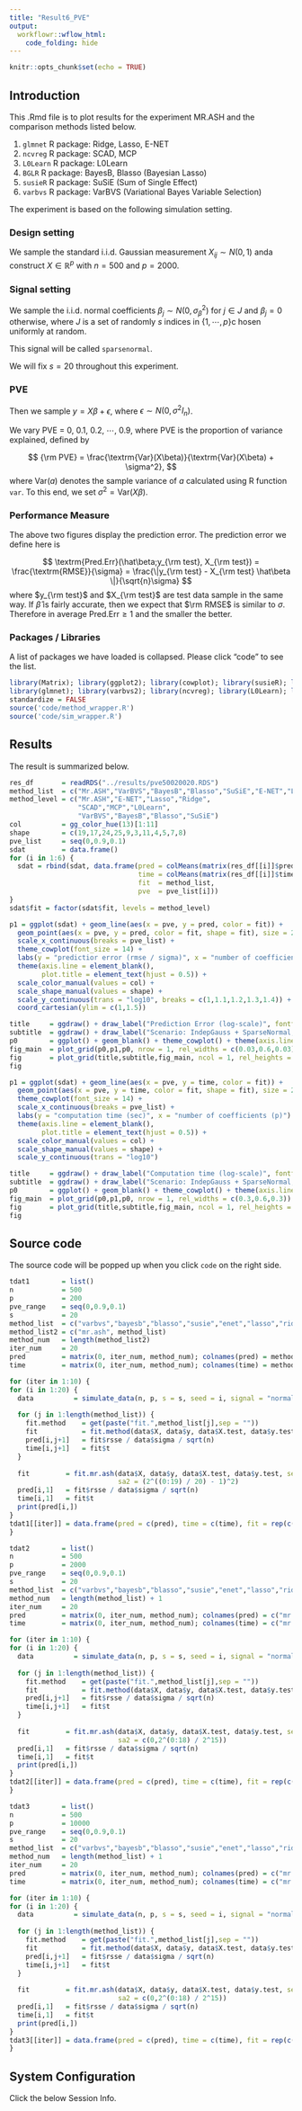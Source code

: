 ```yaml
---
title: "Result6_PVE"
output:
  workflowr::wflow_html:
    code_folding: hide
---
```


```r
knitr::opts_chunk$set(echo = TRUE)
```

## Introduction

This .Rmd file is to plot results for the experiment MR.ASH and the comparison methods listed below.

(1) `glmnet` R package: Ridge, Lasso, E-NET
(2) `ncvreg` R package: SCAD, MCP
(3) `L0Learn` R package: L0Learn
(4) `BGLR` R package: BayesB, Blasso (Bayesian Lasso)
(5) `susieR` R package: SuSiE (Sum of Single Effect)
(6) `varbvs` R package: VarBVS (Variational Bayes Variable Selection)

The experiment is based on the following simulation setting.

### Design setting

We sample the standard i.i.d. Gaussian measurement $X_{ij} \sim N(0,1)$ anda construct $X \in \mathbb{R}^p$ with $n = 500$ and $p = 2000$.

### Signal setting

We sample the i.i.d. normal coefficients $\beta_j \sim N(0,\sigma_\beta^2)$ for $j \in J$ and $\beta_ j = 0$ otherwise, where $J$ is a set of randomly $s$ indices in $\{1,⋯,p\}$c hosen uniformly at random.

This signal will be called `sparsenormal`.

We will fix $s = 20$ throughout this experiment.

### PVE

Then we sample $y = X\beta + \epsilon$, where $\epsilon \sim N(0,\sigma^2 I_n)$.

We vary PVE = 0, 0.1, 0.2, $\cdots$, 0.9, where PVE is the proportion of variance explained, defined by

$$
{\rm PVE} = \frac{\textrm{Var}(X\beta)}{\textrm{Var}(X\beta) + \sigma^2},
$$
where $\textrm{Var}(a)$ denotes the sample variance of $a$ calculated using R function `var`. To this end, we set $\sigma^2 = \textrm{Var}(X\beta)$.

### Performance Measure

The above two figures display the prediction error. The prediction error we define here is

$$
\textrm{Pred.Err}(\hat\beta;y_{\rm test}, X_{\rm test}) = \frac{\textrm{RMSE}}{\sigma} = \frac{\|y_{\rm test} - X_{\rm test} \hat\beta \|}{\sqrt{n}\sigma}
$$
where $y_{\rm test}$ and $X_{\rm test}$ are test data sample in the same way. If $\hat\beta$ is fairly accurate, then we expect that $\rm RMSE$ is similar to $\sigma$. Therefore in average $\textrm{Pred.Err} \geq 1$ and the smaller the better.

### Packages / Libraries

A list of packages we have loaded is collapsed. Please click "code" to see the list.

```r
library(Matrix); library(ggplot2); library(cowplot); library(susieR); library(BGLR);
library(glmnet); library(varbvs2); library(ncvreg); library(L0Learn); library(varbvs);
standardize = FALSE
source('code/method_wrapper.R')
source('code/sim_wrapper.R')
```

## Results

The result is summarized below. 

```r
res_df       = readRDS("../results/pve50020020.RDS")
method_list  = c("Mr.ASH","VarBVS","BayesB","Blasso","SuSiE","E-NET","Lasso","Ridge","SCAD","MCP","L0Learn")
method_level = c("Mr.ASH","E-NET","Lasso","Ridge",
                 "SCAD","MCP","L0Learn",
                 "VarBVS","BayesB","Blasso","SuSiE")
col          = gg_color_hue(13)[1:11]
shape        = c(19,17,24,25,9,3,11,4,5,7,8)
pve_list     = seq(0,0.9,0.1)
sdat         = data.frame()
for (i in 1:6) {
  sdat = rbind(sdat, data.frame(pred = colMeans(matrix(res_df[[i]]$pred, 20, 11)),
                                time = colMeans(matrix(res_df[[i]]$time, 20, 11)),
                                fit  = method_list,
                                pve  = pve_list[i]))
}
sdat$fit = factor(sdat$fit, levels = method_level)

p1 = ggplot(sdat) + geom_line(aes(x = pve, y = pred, color = fit)) +
  geom_point(aes(x = pve, y = pred, color = fit, shape = fit), size = 2.5) +
  scale_x_continuous(breaks = pve_list) +
  theme_cowplot(font_size = 14) +
  labs(y = "predictior error (rmse / sigma)", x = "number of coefficients (p)") +
  theme(axis.line = element_blank(),
        plot.title = element_text(hjust = 0.5)) +
  scale_color_manual(values = col) +
  scale_shape_manual(values = shape) +
  scale_y_continuous(trans = "log10", breaks = c(1,1.1,1.2,1.3,1.4)) +
  coord_cartesian(ylim = c(1,1.5))

title     = ggdraw() + draw_label("Prediction Error (log-scale)", fontface = 'bold', size = 20) 
subtitle  = ggdraw() + draw_label("Scenario: IndepGauss + SparseNormal, n = 500, p = 2000, pve = 0 - 0.9", fontface  = 'bold', size = 18) 
p0        = ggplot() + geom_blank() + theme_cowplot() + theme(axis.line = element_blank())
fig_main  = plot_grid(p0,p1,p0, nrow = 1, rel_widths = c(0.03,0.6,0.03))
fig       = plot_grid(title,subtitle,fig_main, ncol = 1, rel_heights = c(0.03,0.03,0.95))
fig
```

```r
p1 = ggplot(sdat) + geom_line(aes(x = pve, y = time, color = fit)) +
  geom_point(aes(x = pve, y = time, color = fit, shape = fit), size = 2.5) +
  theme_cowplot(font_size = 14) +
  scale_x_continuous(breaks = pve_list) +
  labs(y = "computation time (sec)", x = "number of coefficients (p)") +
  theme(axis.line = element_blank(),
        plot.title = element_text(hjust = 0.5)) +
  scale_color_manual(values = col) +
  scale_shape_manual(values = shape) +
  scale_y_continuous(trans = "log10")

title     = ggdraw() + draw_label("Computation time (log-scale)", fontface = 'bold', size = 20) 
subtitle  = ggdraw() + draw_label("Scenario: IndepGauss + SparseNormal, n = 500, p = 50, 500, 5000, 50000, pve = 0.5", fontface  = 'bold', size = 18) 
p0        = ggplot() + geom_blank() + theme_cowplot() + theme(axis.line = element_blank())
fig_main  = plot_grid(p0,p1,p0, nrow = 1, rel_widths = c(0.3,0.6,0.3))
fig       = plot_grid(title,subtitle,fig_main, ncol = 1, rel_heights = c(0.06,0.06,0.95))
fig
```

## Source code

The source code will be popped up when you click `code` on the right side. 

```r
tdat1        = list()
n            = 500
p            = 200
pve_range    = seq(0,0.9,0.1)
s            = 20
method_list  = c("varbvs","bayesb","blasso","susie","enet","lasso","ridge","scad2","mcp2","l0learn")
method_list2 = c("mr.ash", method_list)
method_num   = length(method_list2)
iter_num     = 20
pred         = matrix(0, iter_num, method_num); colnames(pred) = method_list2
time         = matrix(0, iter_num, method_num); colnames(time) = method_list2

for (iter in 1:10) {
for (i in 1:20) {
  data          = simulate_data(n, p, s = s, seed = i, signal = "normal", pve = pve_range[iter])
 
  for (j in 1:length(method_list)) {
    fit.method    = get(paste("fit.",method_list[j],sep = ""))
    fit           = fit.method(data$X, data$y, data$X.test, data$y.test, seed = i)
    pred[i,j+1]   = fit$rsse / data$sigma / sqrt(n)
    time[i,j+1]   = fit$t
  }
 
  fit         = fit.mr.ash(data$X, data$y, data$X.test, data$y.test, seed = i,
                           sa2 = (2^((0:19) / 20) - 1)^2)
  pred[i,1]   = fit$rsse / data$sigma / sqrt(n)
  time[i,1]   = fit$t
  print(pred[i,])
}
tdat1[[iter]] = data.frame(pred = c(pred), time = c(time), fit = rep(c("mr.ash", method_list), each = 20))
}
```

```r
tdat2        = list()
n            = 500
p            = 2000
pve_range    = seq(0,0.9,0.1)
s            = 20
method_list  = c("varbvs","bayesb","blasso","susie","enet","lasso","ridge","scad2","mcp2","l0learn")
method_num   = length(method_list) + 1
iter_num     = 20
pred         = matrix(0, iter_num, method_num); colnames(pred) = c("mr.ash", method_list)
time         = matrix(0, iter_num, method_num); colnames(time) = c("mr.ash", method_list)

for (iter in 1:10) {
for (i in 1:20) {
  data          = simulate_data(n, p, s = s, seed = i, signal = "normal", pve = pve_range[iter])
 
  for (j in 1:length(method_list)) {
    fit.method    = get(paste("fit.",method_list[j],sep = ""))
    fit           = fit.method(data$X, data$y, data$X.test, data$y.test, seed = i)
    pred[i,j+1]   = fit$rsse / data$sigma / sqrt(n)
    time[i,j+1]   = fit$t
  }
 
  fit         = fit.mr.ash(data$X, data$y, data$X.test, data$y.test, seed = i,
                           sa2 = c(0,2^(0:18) / 2^15))
  pred[i,1]   = fit$rsse / data$sigma / sqrt(n)
  time[i,1]   = fit$t
  print(pred[i,])
}
tdat2[[iter]] = data.frame(pred = c(pred), time = c(time), fit = rep(c("mr.ash", method_list), each = 20))
}
```

```r
tdat3        = list()
n            = 500
p            = 10000
pve_range    = seq(0,0.9,0.1)
s            = 20
method_list  = c("varbvs","bayesb","blasso","susie","enet","lasso","ridge","scad2","mcp2","l0learn")
method_num   = length(method_list) + 1
iter_num     = 20
pred         = matrix(0, iter_num, method_num); colnames(pred) = c("mr.ash", method_list)
time         = matrix(0, iter_num, method_num); colnames(time) = c("mr.ash", method_list)

for (iter in 1:10) {
for (i in 1:20) {
  data          = simulate_data(n, p, s = s, seed = i, signal = "normal", pve = pve_range[iter])
 
  for (j in 1:length(method_list)) {
    fit.method    = get(paste("fit.",method_list[j],sep = ""))
    fit           = fit.method(data$X, data$y, data$X.test, data$y.test, seed = i)
    pred[i,j+1]   = fit$rsse / data$sigma / sqrt(n)
    time[i,j+1]   = fit$t
  }
 
  fit         = fit.mr.ash(data$X, data$y, data$X.test, data$y.test, seed = i,
                           sa2 = c(0,2^(0:18) / 2^15))
  pred[i,1]   = fit$rsse / data$sigma / sqrt(n)
  time[i,1]   = fit$t
  print(pred[i,])
}
tdat3[[iter]] = data.frame(pred = c(pred), time = c(time), fit = rep(c("mr.ash", method_list), each = 20))
}
```

## System Configuration

Click the below Session Info.